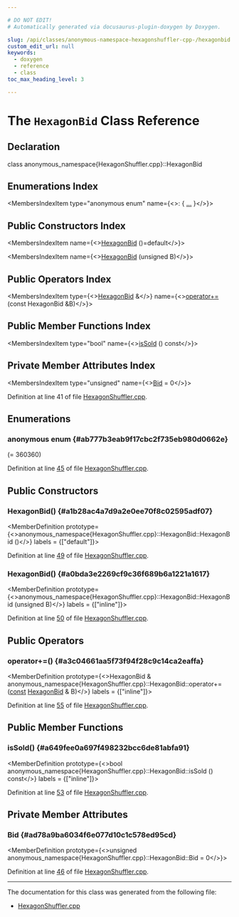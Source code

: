 ```yaml
---

# DO NOT EDIT!
# Automatically generated via docusaurus-plugin-doxygen by Doxygen.

slug: /api/classes/anonymous-namespace-hexagonshuffler-cpp-/hexagonbid
custom_edit_url: null
keywords:
  - doxygen
  - reference
  - class
toc_max_heading_level: 3

---
```





# The `HexagonBid` Class Reference

<DoxygenPage pluginConfig={pluginConfig}>



## Declaration

<CodeBlock>class anonymous_namespace{HexagonShuffler.cpp}::HexagonBid</CodeBlock>

## Enumerations Index

<MembersIndex>

<MembersIndexItem
  type="anonymous enum"
  name={<>:  &#123; <a href="#ab777b3eab9f17cbc2f735eb980d0662e">...</a> &#125;</>}>
</MembersIndexItem>

</MembersIndex>

## Public Constructors Index

<MembersIndex>

<MembersIndexItem
  name={<><a href="#a1b28ac4a7d9a2e0ee70f8c02595adf07">HexagonBid</a> ()=default</>}>
</MembersIndexItem>

<MembersIndexItem
  name={<><a href="#a0bda3e2269cf9c36f689b6a1221a1617">HexagonBid</a> (unsigned B)</>}>
</MembersIndexItem>

</MembersIndex>

## Public Operators Index

<MembersIndex>

<MembersIndexItem
  type={<><a href="/docs/api/classes/anonymous-namespace-hexagonshuffler-cpp-/hexagonbid">HexagonBid</a> &amp;</>}
  name={<><a href="#a3c04661aa5f73f94f28c9c14ca2eaffa">operator+=</a> (const HexagonBid &amp;B)</>}>
</MembersIndexItem>

</MembersIndex>

## Public Member Functions Index

<MembersIndex>

<MembersIndexItem
  type="bool"
  name={<><a href="#a649fee0a697f498232bcc6de81abfa91">isSold</a> () const</>}>
</MembersIndexItem>

</MembersIndex>

## Private Member Attributes Index

<MembersIndex>

<MembersIndexItem
  type="unsigned"
  name={<><a href="#ad78a9ba6034f6e077d10c1c578ed95cd">Bid</a> = 0</>}>
</MembersIndexItem>

</MembersIndex>


Definition at line 41 of file <a href="/docs/api/files/lib/lib/target/lib/target/hexagon/lib/target/hexagon/mctargetdesc/hexagonshuffler-cpp">HexagonShuffler.cpp</a>.

<SectionDefinition>

## Enumerations

### anonymous enum  {#ab777b3eab9f17cbc2f735eb980d0662e}

<MemberDefinition
  prototype="anonymous enum ">

<EnumerationList title="Enumeration values">

<Link id="ab777b3eab9f17cbc2f735eb980d0662ea2bcde0822cf8a8311b1824feed01c6ed" />
<EnumerationListItem name="MAX">
 (= 360360)
</EnumerationListItem>

</EnumerationList>

Definition at line <a href="/docs/api/files/lib/lib/target/lib/target/hexagon/lib/target/hexagon/mctargetdesc/hexagonshuffler-cpp/#l00045">45</a> of file <a href="/docs/api/files/lib/lib/target/lib/target/hexagon/lib/target/hexagon/mctargetdesc/hexagonshuffler-cpp">HexagonShuffler.cpp</a>.
</MemberDefinition>

</SectionDefinition>

<SectionDefinition>

## Public Constructors

### HexagonBid() {#a1b28ac4a7d9a2e0ee70f8c02595adf07}

<MemberDefinition
  prototype={<>anonymous&#95;namespace&#123;HexagonShuffler.cpp&#125;::HexagonBid::HexagonBid ()</>}
  labels = {["default"]}>

Definition at line <a href="/docs/api/files/lib/lib/target/lib/target/hexagon/lib/target/hexagon/mctargetdesc/hexagonshuffler-cpp/#l00049">49</a> of file <a href="/docs/api/files/lib/lib/target/lib/target/hexagon/lib/target/hexagon/mctargetdesc/hexagonshuffler-cpp">HexagonShuffler.cpp</a>.
</MemberDefinition>

### HexagonBid() {#a0bda3e2269cf9c36f689b6a1221a1617}

<MemberDefinition
  prototype={<>anonymous&#95;namespace&#123;HexagonShuffler.cpp&#125;::HexagonBid::HexagonBid (unsigned B)</>}
  labels = {["inline"]}>

Definition at line <a href="/docs/api/files/lib/lib/target/lib/target/hexagon/lib/target/hexagon/mctargetdesc/hexagonshuffler-cpp/#l00050">50</a> of file <a href="/docs/api/files/lib/lib/target/lib/target/hexagon/lib/target/hexagon/mctargetdesc/hexagonshuffler-cpp">HexagonShuffler.cpp</a>.
</MemberDefinition>

</SectionDefinition>

<SectionDefinition>

## Public Operators

### operator+=() {#a3c04661aa5f73f94f28c9c14ca2eaffa}

<MemberDefinition
  prototype={<>HexagonBid &amp; anonymous&#95;namespace&#123;HexagonShuffler.cpp&#125;::HexagonBid::operator+= (<a href="/docs/api/files/lib/lib/target/lib/target/aarch64/aarch64promoteconstant-cpp/#a90f8350fecae261c25be85d38b451bff">const</a> <a href="/docs/api/classes/anonymous-namespace-hexagonshuffler-cpp-/hexagonbid">HexagonBid</a> &amp; B)</>}
  labels = {["inline"]}>

Definition at line <a href="/docs/api/files/lib/lib/target/lib/target/hexagon/lib/target/hexagon/mctargetdesc/hexagonshuffler-cpp/#l00055">55</a> of file <a href="/docs/api/files/lib/lib/target/lib/target/hexagon/lib/target/hexagon/mctargetdesc/hexagonshuffler-cpp">HexagonShuffler.cpp</a>.
</MemberDefinition>

</SectionDefinition>

<SectionDefinition>

## Public Member Functions

### isSold() {#a649fee0a697f498232bcc6de81abfa91}

<MemberDefinition
  prototype={<>bool anonymous&#95;namespace&#123;HexagonShuffler.cpp&#125;::HexagonBid::isSold () const</>}
  labels = {["inline"]}>

Definition at line <a href="/docs/api/files/lib/lib/target/lib/target/hexagon/lib/target/hexagon/mctargetdesc/hexagonshuffler-cpp/#l00053">53</a> of file <a href="/docs/api/files/lib/lib/target/lib/target/hexagon/lib/target/hexagon/mctargetdesc/hexagonshuffler-cpp">HexagonShuffler.cpp</a>.
</MemberDefinition>

</SectionDefinition>

<SectionDefinition>

## Private Member Attributes

### Bid {#ad78a9ba6034f6e077d10c1c578ed95cd}

<MemberDefinition
  prototype={<>unsigned anonymous&#95;namespace&#123;HexagonShuffler.cpp&#125;::HexagonBid::Bid = 0</>}>

Definition at line <a href="/docs/api/files/lib/lib/target/lib/target/hexagon/lib/target/hexagon/mctargetdesc/hexagonshuffler-cpp/#l00046">46</a> of file <a href="/docs/api/files/lib/lib/target/lib/target/hexagon/lib/target/hexagon/mctargetdesc/hexagonshuffler-cpp">HexagonShuffler.cpp</a>.
</MemberDefinition>

</SectionDefinition>

<hr/>

The documentation for this class was generated from the following file:

<ul>
<li><a href="/docs/api/files/lib/lib/target/lib/target/hexagon/lib/target/hexagon/mctargetdesc/hexagonshuffler-cpp">HexagonShuffler.cpp</a></li>
</ul>

</DoxygenPage>
